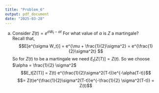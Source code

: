 ```yaml
---
title: "Problem_6"
output: pdf_document
date: "2025-03-28"
---
```


(a) Consider $Z(t)=e^{\sigma W_t - \alpha t}$ For what value of $\alpha$ is $Z$ a martingale?  
Recall that,
$$E[e^{\sigma W_t}] = e^{\mu + \frac{1}{2}\sigma^2} = e^{\frac{1}{2}\sigma^2t} $$
So for $Z(t)$ to be a martingale we need $E_t[Z(T)]=Z(t)$. So we choose $\alpha = \frac{1}{2} \sigma^2$
$$E_t[Z(T)] = Z(t) e^{\frac{1}{2}\sigma^2(T-t)}e^{-\alpha(T-t)}$$
$$= Z(t)e^{\frac{1}{2}\sigma^2(T-t)}e^{-\frac{1}{2} \sigma^2(T-t)} = Z(t)$$